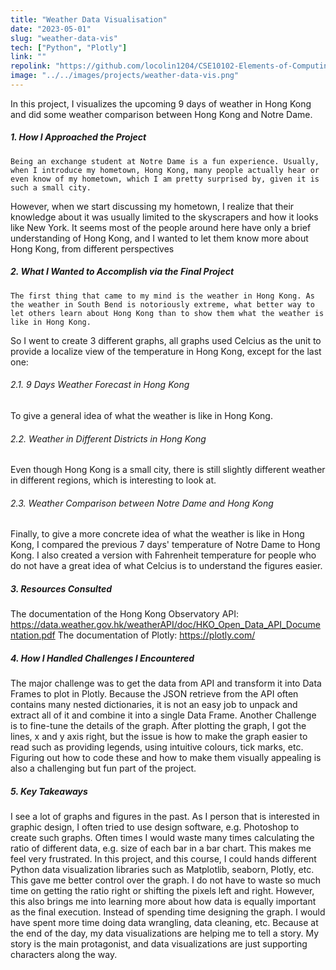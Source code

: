 ```yaml
---
title: "Weather Data Visualisation"
date: "2023-05-01"
slug: "weather-data-vis"
tech: ["Python", "Plotly"]
link: ""
repolink: "https://github.com/locolin1204/CSE10102-Elements-of-Computing-II"
image: "../../images/projects/weather-data-vis.png"
---
```

In this project, I visualizes the upcoming 9 days of weather in Hong Kong and did some weather comparison between Hong Kong and Notre Dame.

##### 1. How I Approached the Project
    Being an exchange student at Notre Dame is a fun experience. Usually, when I introduce my hometown, Hong Kong, many people actually hear or even know of my hometown, which I am pretty surprised by, given it is such a small city.
However, when we start discussing my hometown, I realize that their knowledge about it was usually limited to the skyscrapers and how it looks like New York. It seems most of the people around here have only a brief understanding of Hong Kong, and I wanted to let them know more about Hong Kong, from different perspectives

##### 2. What I Wanted to Accomplish via the Final Project
    The first thing that came to my mind is the weather in Hong Kong. As the weather in South Bend is notoriously extreme, what better way to let others learn about Hong Kong than to show them what the weather is like in Hong Kong.
So I went to create 3 different graphs, all graphs used Celcius as the unit to provide a localize view of the temperature in Hong Kong, except for the last one:

###### 2.1. 9 Days Weather Forecast in Hong Kong
To give a general idea of what the weather is like in Hong Kong.

###### 2.2. Weather in Different Districts in Hong Kong
Even though Hong Kong is a small city, there is still slightly different weather in different regions, which is interesting to look at.
###### 2.3. Weather Comparison between Notre Dame and Hong Kong
Finally, to give a more concrete idea of what the weather is like in Hong Kong, I compared the previous 7 days' temperature of Notre Dame to Hong Kong. I also created a version with Fahrenheit temperature for people who do not have a great idea of what Celcius is to understand the figures easier.
##### 3. Resources Consulted
The documentation of the Hong Kong Observatory API: https://data.weather.gov.hk/weatherAPI/doc/HKO_Open_Data_API_Documentation.pdf
The documentation of Plotly:
https://plotly.com/
  
##### 4. How I Handled Challenges I Encountered
The major challenge was to get the data from API and transform it into Data Frames to plot in Plotly. Because the JSON retrieve from the API often contains many nested dictionaries, it is not an easy job to unpack and extract all of it and combine it into a single Data Frame.
Another Challenge is to fine-tune the details of the graph. After plotting the graph, I got the lines, x and y axis right, but the issue is how to make the graph easier to read such as providing legends, using intuitive colours, tick marks, etc. Figuring out how to code these and how to make them visually appealing is also a challenging but fun part of the project.
##### 5. Key Takeaways
I see a lot of graphs and figures in the past. As I person that is interested in graphic design, I often tried to use design software, e.g. Photoshop to create such graphs. Often times I would waste many times calculating the ratio of different data, e.g. size of each bar in a bar chart. This makes me feel very frustrated.
In this project, and this course, I could hands different Python data visualization libraries such as Matplotlib, seaborn, Plotly, etc. This gave me better control over the graph. I do not have to waste so much time on getting the ratio right or shifting the pixels left and right. However, this also brings me into learning more about how data is equally important as the final execution. Instead of spending time designing the graph. I would have spent more time doing data wrangling, data cleaning, etc. Because at the end of the day, my data visualizations are helping me to tell a story. My story is the main protagonist, and data visualizations are just supporting characters along the way.